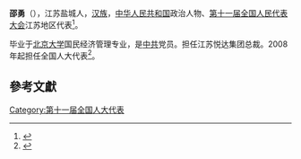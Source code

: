 '''邵勇'''（{{bd|1964年||}}），江苏盐城人，[[汉族|汉族]]，[[中华人民共和国|中华人民共和国]]政治人物、[[第十一届全国人民代表大会|第十一届全国人民代表大会]]江苏地区代表<ref>{{cite web|author=新华网|title=第十一届全国人大代表|url=http://news.xinhuanet.com/ziliao/2008-03/03/content_7708230.htm?node=36628|publisher=新华网|accessdate=2014-01-07|archive-date=2014-01-10|archive-url=https://web.archive.org/web/20140110211415/http://news.xinhuanet.com/ziliao/2008-03/03/content_7708230.htm?node=36628|dead-url=no}}</ref>。

毕业于[[北京大学|北京大学]]国民经济管理专业，是[[中共|中共]]党员。担任江苏悦达集团总裁。2008年起担任全国人大代表<ref>{{cite news|title=全国人大代表信息-邵勇|url= http://210.82.31.1:8084/delegate/viewDelegate.action?dbid=110784|accessdate=2013-04-05|newspaper=全国人大网|archive-url=https://web.archive.org/web/20140321071633/http://www.npc.gov.cn/delegate/viewDelegate.action?dbid=110784|archive-date=2014-03-21|dead-url=yes}}</ref>。

==參考文獻==
{{reflist}}
[[Category:第十一届全国人大代表|Category:第十一届全国人大代表]]